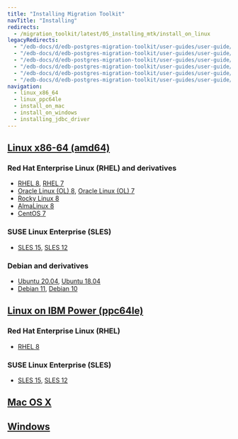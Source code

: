 ```yaml
---
title: "Installing Migration Toolkit"
navTitle: "Installing"
redirects:
  - /migration_toolkit/latest/05_installing_mtk/install_on_linux
legacyRedirects:
  - "/edb-docs/d/edb-postgres-migration-toolkit/user-guides/user-guide/55.0.0/installing_on_mac.html"
  - "/edb-docs/d/edb-postgres-migration-toolkit/user-guides/user-guide/55.0.0/installing_on_debian_or_ubuntu.html"
  - "/edb-docs/d/edb-postgres-migration-toolkit/user-guides/user-guide/55.0.0/installing_on_windows.html"
  - "/edb-docs/d/edb-postgres-migration-toolkit/user-guides/user-guide/55.0.0/installing_on_centos_or_rhel_ppcle.html"
  - "/edb-docs/d/edb-postgres-migration-toolkit/user-guides/user-guide/55.0.0/installing_on_sles.html"
  - "/edb-docs/d/edb-postgres-migration-toolkit/user-guides/user-guide/55.0.0/installing_on_centos_or_rhel.html"
navigation: 
  - linux_x86_64
  - linux_ppc64le
  - install_on_mac
  - install_on_windows
  - installing_jdbc_driver
---
```

<div id="installing_mtk" class="registered_link"></div>

## [Linux x86-64 (amd64)](linux_x86_64)
### Red Hat Enterprise Linux (RHEL) and derivatives
- [RHEL 8](linux_x86_64/mtk_rhel_8), [RHEL 7](linux_x86_64/mtk_rhel_7)
- [Oracle Linux (OL) 8](linux_x86_64/mtk_rhel_8), [Oracle Linux (OL) 7](linux_x86_64/mtk_rhel_7)
- [Rocky Linux 8](linux_x86_64/mtk_other_linux_8)
- [AlmaLinux 8](linux_x86_64/mtk_other_linux_8)
- [CentOS 7](linux_x86_64/mtk_centos_7)
### SUSE Linux Enterprise (SLES)
- [SLES 15](linux_x86_64/mtk_sles_15), [SLES 12](linux_x86_64/mtk_sles_12)
### Debian and derivatives
- [Ubuntu 20.04](linux_x86_64/mtk_ubuntu_20), [Ubuntu 18.04](linux_x86_64/mtk_ubuntu_18)
- [Debian 11](linux_x86_64/mtk_debian_11), [Debian 10](linux_x86_64/mtk_debian_10)
## [Linux on IBM Power (ppc64le)](linux_ppc64le)
### Red Hat Enterprise Linux (RHEL) 
- [RHEL 8](linux_ppc64le/mtk_rhel_8)
### SUSE Linux Enterprise (SLES) 
- [SLES 15](linux_ppc64le/mtk_sles_15), [SLES 12](linux_ppc64le/mtk_sles_12)
## [Mac OS X](install_on_mac)
## [Windows](install_on_windows)


